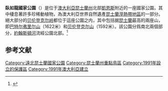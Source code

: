 {{Infobox Australian place
| type                   = protected
| name                   = Wooroonooran National Park
| state                  = qld
| iucn_category          = II
| image                  = Wooroonooran National Park.jpg
| caption                = 
| image_alt              = 
| latd                   = 17
| latm                   = 08
| lats                   = 47
| longd                  = 145
| longm                  = 47
| longs                  = 36
| relief                 = yes
| map_alt                = 
| nearest_town_or_city   = [[Innisfail,_Queensland|Innisfail]]
| area                   = 798
| area_footnotes         = 
| established            = 1991
| established_footnotes  = 
| visitation_num         = 
| visitation_year        = 
| visitation_footnotes   = 
| managing_authorities   = Queensland Parks and Wildlife Service
| url                    = nprsr.qld.gov.au/parks/wooroonooran/index.html
}}
'''臥如龍國家公園'''（{{lang-en|Wooroonooran National Park}}）是位于[[澳大利亞|澳大利亞]][[昆士蘭州|昆士蘭州]]北部[[凱恩斯_(昆士蘭州)|凱恩斯]]附近的一座國家公園，其中棲息著許多珍稀動植物，為澳大利亞世界自然遺產[[昆士蘭溼熱帶地區|昆士蘭溼熱帶地區]]的一部分。絕大部分的[[贝伦登克尔岭|贝伦登克尔岭]]都位于這座公園之内，其中包括据[[昆士蘭|昆士蘭]]最高的兩座山，即[[巴特尔弗里尔山|巴特尔弗里尔山]]（1622米）和[[贝伦登克尔山|贝伦登克尔山]]（1592米）。該公園分爲南北兩個部分，[[約翰斯頓河|約翰斯頓河]]流經公園北部。<ref name="xqnp">{{cite book |title=Explore Queensland's National Parks |year=2008 |publisher=Explore Australia Publishing |location=Prahran, Victoria |isbn=978-1-74117-245-4 |pages=40–41 }}</ref>

==参考文献==
{{reflist}}

{{DEFAULTSORT:Wooroonooran National Park}}
[[Category:遠北昆士蘭國家公園|Category:遠北昆士蘭國家公園]]
[[Category:昆士蘭州重點鳥區|Category:昆士蘭州重點鳥區]]
[[Category:1991年設立的保護區|Category:1991年設立的保護區]]
[[Category:1991年澳大利亞建立|Category:1991年澳大利亞建立]]